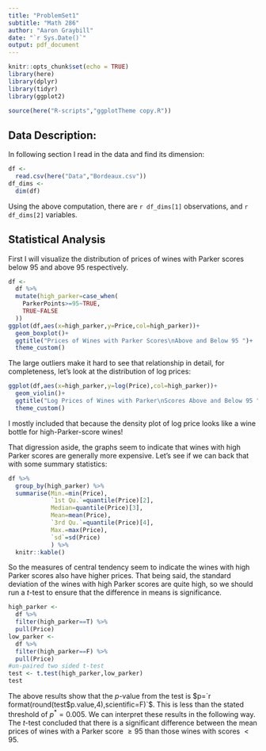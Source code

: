 ```yaml
---
title: "ProblemSet1"
subtitle: "Math 286"
author: "Aaron Graybill"
date: "`r Sys.Date()`"
output: pdf_document
---
```


```r
knitr::opts_chunk$set(echo = TRUE)
library(here)
library(dplyr)
library(tidyr)
library(ggplot2)

source(here("R-scripts","ggplotTheme copy.R"))
```

## Data Description:
In following section I read in the data and find its dimension:
```r
df <- 
  read.csv(here("Data","Bordeaux.csv"))
df_dims <- 
  dim(df)
```

Using the above computation, there are `r df_dims[1]` observations, and `r df_dims[2]` variables.

## Statistical Analysis
First I will visualize the distribution of prices of wines with Parker scores below $95$ and above $95$ respectively.
```r
df <- 
  df %>% 
  mutate(high_parker=case_when(
    ParkerPoints>=95~TRUE,
    TRUE~FALSE
  ))
ggplot(df,aes(x=high_parker,y=Price,col=high_parker))+
  geom_boxplot()+
  ggtitle("Prices of Wines with Parker Scores\nAbove and Below 95 ")+
  theme_custom()
```
The large outliers make it hard to see that relationship in detail, for completeness, let's look at the distribution of log prices:

``` r
ggplot(df,aes(x=high_parker,y=log(Price),col=high_parker))+
  geom_violin()+
  ggtitle("Log Prices of Wines with Parker\nScores Above and Below 95 ")+
  theme_custom()
```

I mostly included that because the density plot of log price looks like a wine bottle for high-Parker-score wines!

That digression aside, the graphs seem to indicate that wines with high Parker scores are generally more expensive. Let's see if we can back that with some summary statistics:

```r
df %>%
  group_by(high_parker) %>%
  summarise(Min.=min(Price),
            `1st Qu.`=quantile(Price)[2],
            Median=quantile(Price)[3],
            Mean=mean(Price),
            `3rd Qu.`=quantile(Price)[4],
            Max.=max(Price),
            `sd`=sd(Price)
            ) %>% 
  knitr::kable()
```

So the measures of central tendency seem to indicate the wines with high Parker scores also have higher prices. That being said, the standard deviation of the wines with high Parker scores are quite high, so we should run a $t$-test to ensure that the difference in means is significance.

```r
high_parker <- 
  df %>% 
  filter(high_parker==T) %>% 
  pull(Price)
low_parker <- 
  df %>% 
  filter(high_parker==F) %>% 
  pull(Price)
#un-paired two sided t-test
test <- t.test(high_parker,low_parker)
test
```

The above results show that the $p$-value from the test is $p=`r format(round(test$p.value,4),scientific=F)`$. This is less than the stated threshold of $p^*=0.005$. We can interpret these results in the following way. The $t$-test concluded that there is a significant difference between the mean prices of wines with a Parker score $\geq 95$ than those wines with scores $<95$. 
